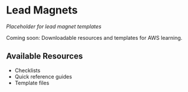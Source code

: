 # Lead Magnets

*Placeholder for lead magnet templates*

Coming soon: Downloadable resources and templates for AWS learning.

## Available Resources
- Checklists
- Quick reference guides
- Template files